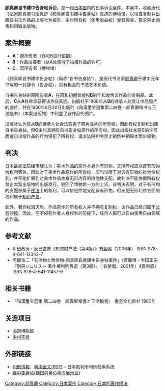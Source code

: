 '''颜真卿自书建中告身帖诉讼'''，是一起[[日本国|日本国]]内的民事诉讼案件。本案中，收藏唐代书法家[[颜真卿|颜真卿]]书法真迹《颜真卿自书建中告身帖》真迹的博物馆，以擅自复制并出版该书法作品的出版社为被告，主张所有权（使用收益权）受其侵害，要求禁止销售和销毁出版物。

== 案件概要 ==

* '''A'''：原所有者（许可B进行拍摄）
* '''B'''：作品拍摄者（从A处获得了拍摄作品的许可）
* '''C'''：现所有者（博物馆）

《颜真卿自书建中告身帖》（简称“自书告身帖”），是唐代书法家[[颜真卿|颜真卿]]于建中元年书写的一封辞令（告身帖），具有极高的书法艺术价值。

自书告身帖的原所有者'''A'''，在昭和初期曾授权'''B'''制作和发售该作品的复制品。此后，'''C'''从'''A'''处继承获得该作品真迹。出版社于1968年从'''B'''的继承人处受让作品照片的底片，并在1980年8月30日出版的《和漢墨宝選集第二四巻・颜真卿楷书与王澍临书》（本案出版物）中刊登了该作品的图片。

出版社认为其从'''B'''的继承人处合法取得了照片底片的所有权，因此有权复制和出版自书告身帖。但'''C'''主张其拥有自书告身帖原作的所有权，因此出版社未获'''C'''的许可而擅自出版作品的行为侵犯了所有权，请求法院判令禁止销售并销毁本案出版物。

== 判决 ==
日本[[最高裁判所|最高法院]]经审理认为：美术作品的原作本身为有形物，其所有权应以该有形物为权利客体，因此对于美术作品原作的所有权，应当仅限于对该有形物的排他性权利，并不能扩展到对美术作品本身无形内容的排他性支配，故判决不能依据所有权禁止本案出版物的出版发行，驳回了博物馆一方的上诉。该判决表明，对于有形物的支配权属于[[民法|民法]]上的权利，可以排他性地支配该有形物，但支配无形利益方面的权利属于[[知识产权|知识产权]]。

此外，著作权消灭后，作品原作的所有权人并不拥有复制权，该作品已经归属于[[公有领域|公有领域]]。因此，在不侵犯作者人身权利的前提下，任何人都可以自由使用自由领域的作品。

== 参考文献 ==
* 角田政芳・辰巳直彦《知的财产法（第4版）》[[有斐阁|有斐阁]]（2008年） ISBN 978-4-641-12342-7
* 阿部浩二「有体物と無体物‐颜真卿自書建中告身帖事件」（斉藤博・半田正夫『別冊ジュリスト 著作権判例百選〔第3版〕』（ 有斐閣、2001年）4頁所収） ISBN 978-4-641-11457-9

== 相关书籍 ==
* 『和漢墨宝選集 第二四巻　颜真卿楷書と王澍臨書』　書芸文化新社 1980年

==关连项目==
* [[书道博物馆|书道博物馆]]
* [[中村不折|中村不折]]

== 外部链接 ==
* [http://www.courts.go.jp/search/jhsp0030?action_id=dspDetail&hanreiSrchKbn=01&hanreiNo=26168&hanreiKbn=01 判例情報]、[https://web.archive.org/web/20130415054905/http://www.courts.go.jp/hanrei/pdf/js_20100319120546053240.pdf 判決全文(PDF)] – 日本裁判所判例检索系统
* [https://web.archive.org/web/20130203010809/http://homepage3.nifty.com/brush-art/J1021.html 建中告身帖]([https://web.archive.org/web/20130427183039/http://homepage3.nifty.com/brush-art/index.html 鎌田舜英の書の展示室])

[[Category:颜真卿|Category:颜真卿]]
[[Category:日本案例|Category:日本案例]]
[[Category:日本的著作權法|Category:日本的著作權法]]